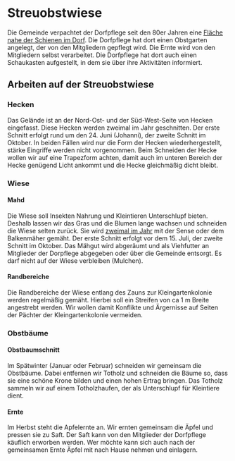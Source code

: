 # Streuobstwiese

Die Gemeinde verpachtet der Dorfpflege seit den 80er Jahren eine
[Fläche nahe der Schienen im Dorf](https://goo.gl/maps/YwdDkz88gjd3ALQK7). Die
Dorfpflege hat dort einen Obstgarten angelegt, der von den Mitgliedern gepflegt
wird. Die Ernte wird von den Mitgliedern selbst verarbeitet. Die Dorfpflege hat
dort auch einen Schaukasten aufgestellt, in dem sie über ihre Aktivitäten
informiert.

## Arbeiten auf der Streuobstwiese

### Hecken

Das Gelände ist an der Nord-Ost- und der Süd-West-Seite von Hecken eingefasst.
Diese Hecken werden zweimal im Jahr geschnitten. Der erste Schnitt erfolgt rund
um den 24. Juni (Johanni), der zweite Schnitt im Oktober. In beiden Fällen wird
nur die Form der Hecken wiederhergestellt, stärke Eingriffe werden nicht
vorgenommen. Beim Schneiden der Hecke wollen wir auf eine Trapezform achten,
damit auch im unteren Bereich der Hecke genügend Licht ankommt und die Hecke
gleichmäßig dicht bleibt.

### Wiese

#### Mahd

Die Wiese soll Insekten Nahrung und Kleintieren Unterschlupf bieten. Deshalb
lassen wir das Gras und die Blumen lange wachsen und schneiden die Wiese selten
zurück. Sie wird [zweimal im Jahr](/unterlagen/wissen/meadow/#zweischürige-mahd)
mit der Sense oder dem Balkenmäher gemäht. Der erste Schnitt erfolgt vor dem 15.
Juli, der zweite Schnitt im Oktober. Das Mähgut wird abgeräumt und als
Viehfutter an Mitglieder der Dorpflege abgegeben oder über die Gemeinde
entsorgt. Es darf nicht auf der Wiese verbleiben (Mulchen).

#### Randbereiche

Die Randbereiche der Wiese entlang des Zauns zur Kleingartenkolonie werden
regelmäßig gemäht. Hierbei soll ein Streifen von ca 1 m Breite angestrebt
werden. Wir wollen damit Konflikte und Ärgernisse auf Seiten der Pächter der
Kleingartenkolonie vermeiden.

### Obstbäume

#### Obstbaumschnitt

Im Spätwinter (Januar oder Februar) schneiden wir gemeinsam die Obstbäume. Dabei
entfernen wir Totholz und schneiden die Bäume so, dass sie eine schöne Krone
bilden und einen hohen Ertrag bringen. Das Totholz sammeln wir auf einem
Totholzhaufen, der als Unterschlupf für Kleintiere dient.

#### Ernte

Im Herbst steht die Apfelernte an. Wir ernten gemeinsam die Äpfel und pressen
sie zu Saft. Der Saft kann von den Mitglieder der Dorfpflege käuflich erworben
werden. Wer möchte kann sich auch nach der gemeinsamen Ernte Äpfel mit nach
Hause nehmen und einlagern.
